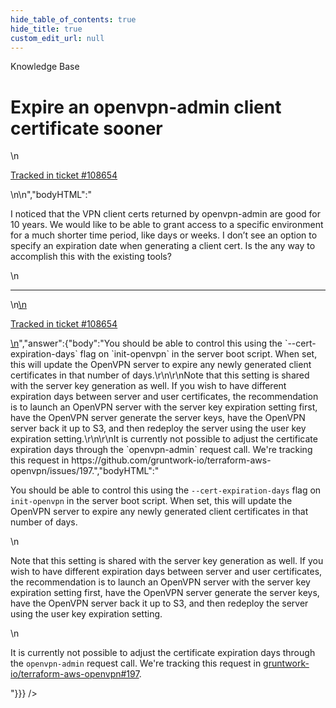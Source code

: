 ```yaml
---
hide_table_of_contents: true
hide_title: true
custom_edit_url: null
---
```



<head>
  <link rel="canonical" href="https://github.com/gruntwork-io/knowledge-base/discussions/430" />
</head>

<CenterLayout>
<span className="searchCategory">Knowledge Base</span>
<h1>Expire an openvpn-admin client certificate sooner</h1>
<GitHub discussion={{"id":"D_kwDOF8slf84APn2Q","number":430,"author":{"login":"rhoboat"},"title":"Expire an openvpn-admin client certificate sooner","body":"\nI noticed that the VPN client certs returned by openvpn-admin are good for 10 years. We would like to be able to grant access to a specific environment for a much shorter time period, like days or weeks. I don’t see an option to specify an expiration date when generating a client cert.  Is the any way to accomplish this with the existing tools?\n\n---\n\n<ins datetime=\"2022-05-24T12:46:09Z\">\n  <p><a href=\"https://support.gruntwork.io/hc/requests/108654\">Tracked in ticket #108654</a></p>\n</ins>\n","bodyHTML":"<p dir=\"auto\">I noticed that the VPN client certs returned by openvpn-admin are good for 10 years. We would like to be able to grant access to a specific environment for a much shorter time period, like days or weeks. I don’t see an option to specify an expiration date when generating a client cert.  Is the any way to accomplish this with the existing tools?</p>\n<hr>\n<ins datetime=\"2022-05-24T12:46:09Z\">\n  <p dir=\"auto\"><a href=\"https://support.gruntwork.io/hc/requests/108654\" rel=\"nofollow\">Tracked in ticket #108654</a></p>\n</ins>","answer":{"body":"You should be able to control this using the `--cert-expiration-days` flag on `init-openvpn` in the server boot script. When set, this will update the OpenVPN server to expire any newly generated client certificates in that number of days.\r\n\r\nNote that this setting is shared with the server key generation as well. If you wish to have different expiration days between server and user certificates, the recommendation is to launch an OpenVPN server with the server key expiration setting first, have the OpenVPN server generate the server keys, have the OpenVPN server back it up to S3, and then redeploy the server using the user key expiration setting.\r\n\r\nIt is currently not possible to adjust the certificate expiration days through the `openvpn-admin` request call. We're tracking this request in https://github.com/gruntwork-io/terraform-aws-openvpn/issues/197.","bodyHTML":"<p dir=\"auto\">You should be able to control this using the <code class=\"notranslate\">--cert-expiration-days</code> flag on <code class=\"notranslate\">init-openvpn</code> in the server boot script. When set, this will update the OpenVPN server to expire any newly generated client certificates in that number of days.</p>\n<p dir=\"auto\">Note that this setting is shared with the server key generation as well. If you wish to have different expiration days between server and user certificates, the recommendation is to launch an OpenVPN server with the server key expiration setting first, have the OpenVPN server generate the server keys, have the OpenVPN server back it up to S3, and then redeploy the server using the user key expiration setting.</p>\n<p dir=\"auto\">It is currently not possible to adjust the certificate expiration days through the <code class=\"notranslate\">openvpn-admin</code> request call. We're tracking this request in <a class=\"issue-link js-issue-link\" data-error-text=\"Failed to load title\" data-id=\"1245947958\" data-permission-text=\"Title is private\" data-url=\"https://github.com/gruntwork-io/terraform-aws-openvpn/issues/197\" data-hovercard-type=\"issue\" data-hovercard-url=\"/gruntwork-io/terraform-aws-openvpn/issues/197/hovercard\" href=\"https://github.com/gruntwork-io/terraform-aws-openvpn/issues/197\">gruntwork-io/terraform-aws-openvpn#197</a>.</p>"}}} />

</CenterLayout>
  

<!-- ##DOCS-SOURCER-START
{
  "sourcePlugin": "github-discussions",
  "hash": "ba79b8042b3526cda9836bf09343552c"
}
##DOCS-SOURCER-END -->
